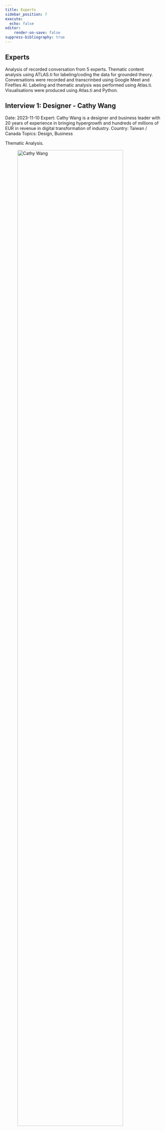 ```yaml
---
title: Experts
sidebar_position: 7
execute:
  echo: false
editor:
    render-on-save: false
suppress-bibliography: true
---
```


```{=mdx}
import Figure from '/src/components/Figure';
import SankeyAll from "/research/images/sankey-all.png";
import SankeyCathy from "/research/images/sankey-cathy.png";
import SankeyChenying from "/research/images/sankey-chenying.png";
import SankeyJessica from "/research/images/sankey-jessica.png";
import SankeyPeijing from "/research/images/sankey-peijing.png";
import SankeyYuping from "/research/images/sankey-yuping.png";
```

## Experts

Analysis of recorded conversation from 5 experts. Thematic content analysis using ATLAS.ti for labeling/coding the data for grounded theory. Conversations were recorded and transcrinbed using Google Meet and Fireflies AI. Labeling and thematic analysis was performed using Atlas.ti. Visualisations were produced using Atlas.ti and Python.

## Interview 1: Designer - Cathy Wang

Date: 2023-11-10
Expert: Cathy Wang is a designer and business leader with 20 years of experience in bringing hypergrowth and hundreds of millions of EUR in revenue in digital transformation of industry.
Country: Taiwan / Canada
Topics: Design, Business

Thematic Analysis.

::: {.content-hidden unless-format="pdf"}
![Cathy Wang](./images/sankey-cathy.png){width="90%"}
:::

```{=mdx}
<Figure
  caption="Cathy Wang"
  src={SankeyCathy}
/>
```

## Interview 2: Accountant - Peijing Li

Date: 2023-11-18
Expert: Peijing Li is an accomplished financial controller and accountant with experience in varied industries from dairy to education.
Country: New Zealand
Topics: Economics

Thematic Analysis.

::: {.content-hidden unless-format="pdf"}
![Peijing Li](./images/sankey-peijing.png){width="90%"}
:::

```{=mdx}
<Figure
  caption="Peijing Li"
  src={SankeyPeijing}
/>
```


## Interview 3: Designer - Jessica Cheng

Date: 2023-12-04 
Expert: Jessica Cheng is a designer with cross-industry experience from the UK and Taiwan.
Country: Taiwan
Topics: Design, Business

Thematic Analysis.

::: {.content-hidden unless-format="pdf"}
![Jessica Cheng](./images/sankey-jessica.png){width="90%"}
:::

```{=mdx}
<Figure
  caption="Jessica Cheng"
  src={SankeyJessica}
/>
```


## Interview 4: Economist - Chen-Ying Huang

Date: 2024-05-19 
Expert: Chen-Ying Huang is an economist and professor at National Taiwan University.
Country: Taiwan
Topics: Economics

Thematic Analysis.

::: {.content-hidden unless-format="pdf"}
![Chen-Ying Huang](./images/sankey-chenying.png){width="90%"}
:::

```{=mdx}
<Figure
  caption="Chen-Ying Huang"
  src={SankeyChenying}
/>
```

## Interview 5: Economist - Yuping Chen

Date: 2024-06-04
Expert: Yuping Chen is an economist and professor at National Taiwan University with a focus on marketing and online shopping.
Country: Taiwan
Topics: Economics, Online Shopping

Key learnings: "I think you are targeting experts instead of a general consumers"

Thematic Analysis.

::: {.content-hidden unless-format="pdf"}
![Yuping Chen](./images/sankey-yuping.png){width="90%"}
:::

```{=mdx}
<Figure
  caption="Yuping Chen"
  src={SankeyYuping}
/>
```


## Overall
Common topics between all conversations become visible in the overall Sankey Diagram.

::: {.content-hidden unless-format="pdf"}
![All](./images/sankey-all.png){width="90%"}
:::

```{=mdx}
<Figure
  caption="All"
  src={SankeyAll}
/>
```

